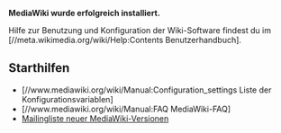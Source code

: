 '''MediaWiki wurde erfolgreich installiert.'''

Hilfe zur Benutzung und Konfiguration der Wiki-Software findest du im [//meta.wikimedia.org/wiki/Help:Contents Benutzerhandbuch].

== Starthilfen ==

* [//www.mediawiki.org/wiki/Manual:Configuration_settings Liste der Konfigurationsvariablen]
* [//www.mediawiki.org/wiki/Manual:FAQ MediaWiki-FAQ]
* [https://lists.wikimedia.org/mailman/listinfo/mediawiki-announce Mailingliste neuer MediaWiki-Versionen]
